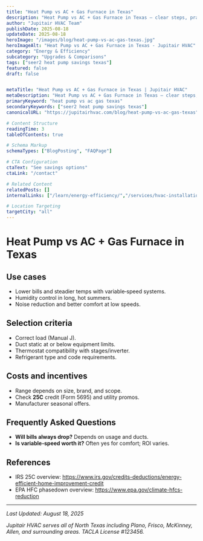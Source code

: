 ```yaml
---
title: "Heat Pump vs AC + Gas Furnace in Texas"
description: "Heat Pump vs AC + Gas Furnace in Texas — clear steps, practical detail, and when to call a pro in North Texas."
author: "Jupitair HVAC Team"
publishDate: 2025-08-18
updateDate: 2025-08-18
heroImage: "/images/blog/heat-pump-vs-ac-gas-texas.jpg"
heroImageAlt: "Heat Pump vs AC + Gas Furnace in Texas - Jupitair HVAC"
category: "Energy & Efficiency"
subcategory: "Upgrades & Comparisons"
tags: ["seer2 heat pump savings texas"]
featured: false
draft: false


metaTitle: "Heat Pump vs AC + Gas Furnace in Texas | Jupitair HVAC"
metaDescription: "Heat Pump vs AC + Gas Furnace in Texas — clear steps, practical detail, and when to call a pro in North Texas."
primaryKeyword: "heat pump vs ac gas texas"
secondaryKeywords: ["seer2 heat pump savings texas"]
canonicalURL: "https://jupitairhvac.com/blog/heat-pump-vs-ac-gas-texas"

# Content Structure
readingTime: 3
tableOfContents: true

# Schema Markup
schemaTypes: ["BlogPosting", "FAQPage"]

# CTA Configuration
ctaText: "See savings options"
ctaLink: "/contact"

# Related Content
relatedPosts: []
internalLinks: ["/learn/energy-efficiency/","/services/hvac-installation/"]

# Location Targeting
targetCity: "all"
---
```



# Heat Pump vs AC + Gas Furnace in Texas




## Use cases

- Lower bills and steadier temps with variable‑speed systems.
- Humidity control in long, hot summers.
- Noise reduction and better comfort at low speeds.



<BlogCTA variant="inline" />


## Selection criteria

- Correct load (Manual J).
- Duct static at or below equipment limits.
- Thermostat compatibility with stages/inverter.
- Refrigerant type and code requirements.



## Costs and incentives

- Range depends on size, brand, and scope.
- Check **25C** credit (Form 5695) and utility promos.
- Manufacturer seasonal offers.




## Frequently Asked Questions


- **Will bills always drop?** Depends on usage and ducts.
- **Is variable‑speed worth it?** Often yes for comfort; ROI varies.



## References

- IRS 25C overview: https://www.irs.gov/credits-deductions/energy-efficient-home-improvement-credit
- EPA HFC phasedown overview: https://www.epa.gov/climate-hfcs-reduction

---

<BlogCTA variant="end" title="Ready to Solve Your HVAC Issues?" description="Don't let HVAC problems disrupt your comfort. Our experienced technicians are here to help." />

*Last Updated: August 18, 2025*

*Jupitair HVAC serves all of North Texas including Plano, Frisco, McKinney, Allen, and surrounding areas. TACLA License #123456.*
